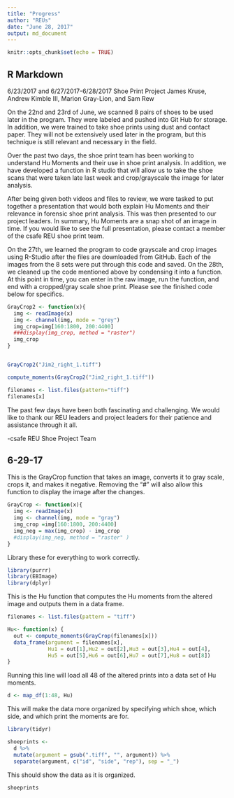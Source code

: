 ```yaml
---
title: "Progress"
author: "REUs"
date: "June 28, 2017"
output: md_document
---
```


```r
knitr::opts_chunk$set(echo = TRUE)
```

## R Markdown

6/23/2017 and 6/27/2017-6/28/2017
Shoe Print Project
James Kruse, Andrew Kimble III, Marion Gray-Lion, and Sam Rew

   On the 22nd and 23rd of June, we scanned 8 pairs of shoes to be used later in the program. They were labeled and pushed into Git Hub for storage. In addition, we were trained to take shoe prints using dust and contact paper. They will not be extensively used later in the program, but this technique is still relevant and necessary in the field.  
   
 Over the past two days, the shoe print team has been working to understand Hu Moments and their use in shoe print analysis. In addition, we have developed a function in R studio that will allow us to take the shoe scans that were taken late last week and crop/grayscale the image for later analysis.
 
   After being given both videos and files to review, we were tasked to put together a presentation that would both explain Hu Moments and their relevance in forensic shoe print analysis. This was then presented to our project leaders. In summary, Hu Moments are a snap shot of an image in time. If you would like to see the full presentation, please contact a member of the csafe REU shoe print team.
   
   On the 27th, we learned the program to code grayscale and crop images using R-Studio after the files are downloaded from GitHub. Each of the images from the 8 sets were put through this code and saved. On the 28th, we cleaned up the code mentioned above by condensing it into a function. At this point in time, you can enter in the raw image, run the function, and end with a cropped/gray scale shoe print. Please see the finished code below for specifics. 

```r
GrayCrop2 <- function(x){
  img <- readImage(x) 
  img <- channel(img, mode = "grey") 
  img_crop=img[160:1800, 200:4400]
  ###display(img_crop, method = "raster")
  img_crop
}


GrayCrop2("Jim2_right_1.tiff")

compute_moments(GrayCrop2("Jim2_right_1.tiff"))

filenames <- list.files(pattern="tiff")
filenames[x]
```

The past few days have been both fascinating and challenging. We would like to thank our REU leaders and project leaders for their patience and assistance through it all. 

-csafe REU Shoe Project Team



## 6-29-17

This is the GrayCrop function that takes an image, converts it to gray scale,
crops it, and makes it negative. Removing the "#" will also allow this function
to display the image after the changes.
```r
GrayCrop <- function(x){
  img <- readImage(x) 
  img <- channel(img, mode = "gray")
  img_crop =img[160:1800, 200:4400]
  img_neg = max(img_crop) - img_crop
  #display(img_neg, method = "raster" )    
}
```

Library these for everything to work correctly.
```r
library(purrr)
library(EBImage)
library(dplyr)
```
This is the Hu function that computes the Hu moments from the altered image
and outputs them in a data frame.

```r
filenames <- list.files(pattern = "tiff")

Hu<- function(x) {
  out <- compute_moments(GrayCrop(filenames[x]))
  data_frame(argument = filenames[x],
             Hu1 = out[1],Hu2 = out[2],Hu3 = out[3],Hu4 = out[4],
             Hu5 = out[5],Hu6 = out[6],Hu7 = out[7],Hu8 = out[8])
}

```

Running this line will load all 48 of the altered prints into a data set of Hu moments.

```r
d <- map_df(1:48, Hu)
```
This will make the data more organized by specifying which shoe, which side, and which
print the moments are for.

```r
library(tidyr)

shoeprints <- 
  d %>% 
  mutate(argument = gsub(".tiff", "", argument)) %>%
  separate(argument, c("id", "side", "rep"), sep = "_")
```
This should show the data as it is organized.

```r
shoeprints
```
